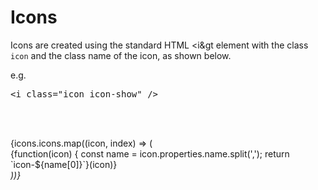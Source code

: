 
<style>{`
.sb-icons {
  // display: flex;
}

.sb-icon {
  display: inline-flex;
  flex-direction: column;
  align-items: center;
  justify-content: center;
  border: 1px solid #777;
  margin: 5px;
  border-radius: 5px;
  width: 220px;
  height: 100px;
}

.sb-icon > i {
  margin-top: 10px;
  font-size: 32px;
  line-height: 32px;
  width: 32px;
  height: 32px;
}
`}</style>

<Meta title="Assets/Icons" />

# Icons

Icons are created using the standard HTML &lt;i&gt element with the class `icon` and the class name of the icon, as shown below.

e.g.

<pre>&lt;i class="icon icon-show" /&gt;</pre>

<br/><br/>
<div className="sb-icons">
{icons.icons.map((icon, index) => (
  <div className="sb-icon" key={index}>
    <div>{function(icon) { const name = icon.properties.name.split(','); return `icon-${name[0]}`}(icon)}</div>
    <i className={function(icon) { const name = icon.properties.name.split(','); return `icon icon-${name[0]}`; }(icon)} />
  </div>
))}
</div>